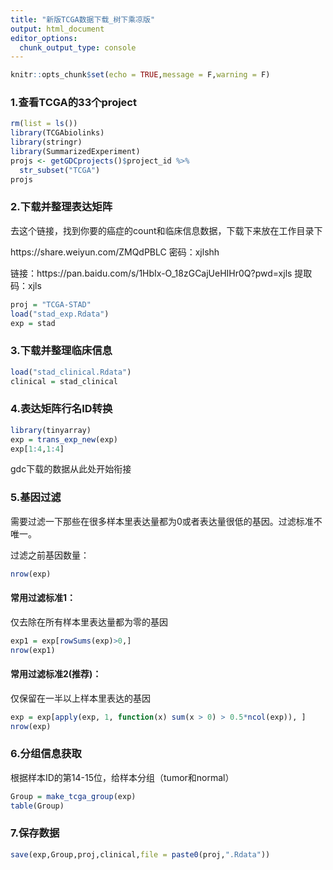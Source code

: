 ```yaml
---
title: "新版TCGA数据下载_树下乘凉版"
output: html_document
editor_options: 
  chunk_output_type: console
---
```


```r
knitr::opts_chunk$set(echo = TRUE,message = F,warning = F)
```

### 1.查看TCGA的33个project

```r
rm(list = ls())
library(TCGAbiolinks)
library(stringr)
library(SummarizedExperiment)
projs <- getGDCprojects()$project_id %>% 
  str_subset("TCGA")
projs
```


### 2.下载并整理表达矩阵

去这个链接，找到你要的癌症的count和临床信息数据，下载下来放在工作目录下

https://share.weiyun.com/ZMQdPBLC 密码：xjlshh

链接：https://pan.baidu.com/s/1HbIx-O_18zGCajUeHIHr0Q?pwd=xjls 
提取码：xjls 

```r
proj = "TCGA-STAD"
load("stad_exp.Rdata")
exp = stad
```

### 3.下载并整理临床信息

```r
load("stad_clinical.Rdata")
clinical = stad_clinical
```

### 4.表达矩阵行名ID转换

```r
library(tinyarray)
exp = trans_exp_new(exp)
exp[1:4,1:4]
```

gdc下载的数据从此处开始衔接

### 5.基因过滤

需要过滤一下那些在很多样本里表达量都为0或者表达量很低的基因。过滤标准不唯一。

过滤之前基因数量：

```r
nrow(exp)
```

#### 常用过滤标准1：

仅去除在所有样本里表达量都为零的基因

```r
exp1 = exp[rowSums(exp)>0,]
nrow(exp1)
```

#### 常用过滤标准2(推荐)：

仅保留在一半以上样本里表达的基因

```r
exp = exp[apply(exp, 1, function(x) sum(x > 0) > 0.5*ncol(exp)), ]
nrow(exp)
```


### 6.分组信息获取

根据样本ID的第14-15位，给样本分组（tumor和normal）

```r
Group = make_tcga_group(exp)
table(Group)
```

### 7.保存数据

```r
save(exp,Group,proj,clinical,file = paste0(proj,".Rdata"))
```
